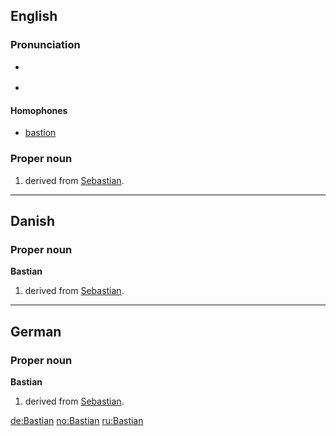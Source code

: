 {{also|bastian}}
==English==

===Pronunciation===
* {{a|RP}} {{IPA|/ˈbæstiən/}}
* {{a|US}} {{IPA|/ˈbæstiən/|/ˈbæstʃən/}}

====Homophones====
* [[bastion]]

===Proper noun===
{{en-proper noun}}

# {{given name|male}} derived from [[Sebastian]].

----

==Danish==

===Proper noun===
'''Bastian'''

# {{given name|male|lang=da}} derived from [[Sebastian]].

----

==German==

===Proper noun===
'''Bastian'''

# {{given name|male|lang=de}} derived from [[Sebastian]].

[[de:Bastian]]
[[no:Bastian]]
[[ru:Bastian]]